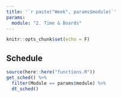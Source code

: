 ```yaml
---
title: '`r paste("Week", params$module)`'
params:
  module: "2. Time & Boards"
---
```


```r
knitr::opts_chunk$set(echo = F)
```

## Schedule

```r
source(here::here("functions.R"))
get_sched() %>% 
  filter(Module == params$module) %>% 
  dt_sched()
```


